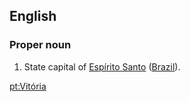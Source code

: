 {{see|vitória}}
==English==

===Proper noun===
{{infl|en|proper noun}}

#State capital of [[Espírito Santo]] ([[Brazil]]).

[[pt:Vitória]]